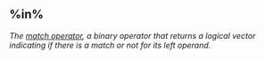 ## %in% {#in}

<dfn>The [match operator](m.html#match-operator), a binary operator that returns a logical vector indicating if there is a match or not for its left operand.</dfn>


